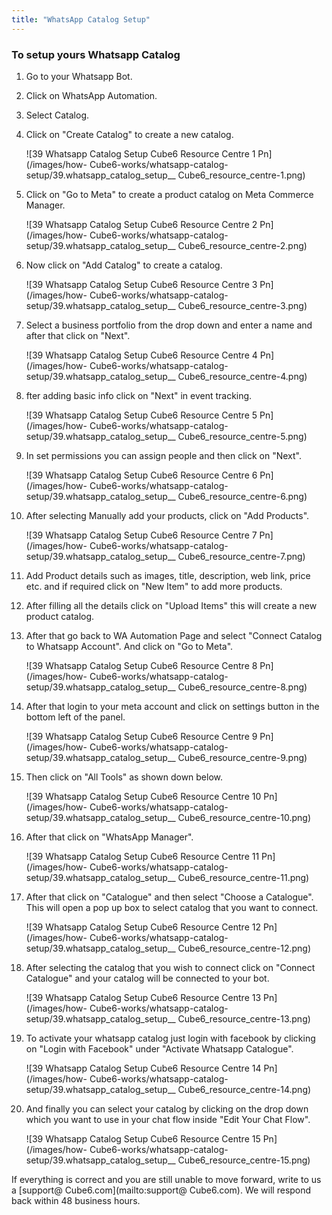 ```yaml
---
title: "WhatsApp Catalog Setup"
---
```


### **To setup yours Whatsapp Catalog**

 1. Go to your Whatsapp Bot.
 2. Click on WhatsApp Automation.
 3. Select Catalog.
 4. Click on "Create Catalog" to create a new catalog.

    ![39 Whatsapp Catalog Setup  Cube6 Resource Centre 1 Pn](/images/how- Cube6-works/whatsapp-catalog-setup/39.whatsapp_catalog_setup__ Cube6_resource_centre-1.png)
 5. Click on "Go to Meta" to create a product catalog on Meta Commerce Manager.

    ![39 Whatsapp Catalog Setup  Cube6 Resource Centre 2 Pn](/images/how- Cube6-works/whatsapp-catalog-setup/39.whatsapp_catalog_setup__ Cube6_resource_centre-2.png)
 6. Now click on "Add Catalog" to create a catalog.

    ![39 Whatsapp Catalog Setup  Cube6 Resource Centre 3 Pn](/images/how- Cube6-works/whatsapp-catalog-setup/39.whatsapp_catalog_setup__ Cube6_resource_centre-3.png)
 7. Select a business portfolio from the drop down and enter a name and after that click on "Next".

    ![39 Whatsapp Catalog Setup  Cube6 Resource Centre 4 Pn](/images/how- Cube6-works/whatsapp-catalog-setup/39.whatsapp_catalog_setup__ Cube6_resource_centre-4.png)
 8. fter adding basic info click on "Next" in event tracking.

    ![39 Whatsapp Catalog Setup  Cube6 Resource Centre 5 Pn](/images/how- Cube6-works/whatsapp-catalog-setup/39.whatsapp_catalog_setup__ Cube6_resource_centre-5.png)
 9. In set permissions you can assign people and then click on "Next".

    ![39 Whatsapp Catalog Setup  Cube6 Resource Centre 6 Pn](/images/how- Cube6-works/whatsapp-catalog-setup/39.whatsapp_catalog_setup__ Cube6_resource_centre-6.png)
10. After selecting Manually add your products, click on "Add Products".

    ![39 Whatsapp Catalog Setup  Cube6 Resource Centre 7 Pn](/images/how- Cube6-works/whatsapp-catalog-setup/39.whatsapp_catalog_setup__ Cube6_resource_centre-7.png)
11. Add Product details such as images, title, description, web link, price etc. and if required click on "New Item" to add more products.
12. After filling all the details click on "Upload Items" this will create a new product catalog.
13. After that go back to WA Automation Page and select "Connect Catalog to Whatsapp Account". And click on "Go to Meta".

    ![39 Whatsapp Catalog Setup  Cube6 Resource Centre 8 Pn](/images/how- Cube6-works/whatsapp-catalog-setup/39.whatsapp_catalog_setup__ Cube6_resource_centre-8.png)
14. After that login to your meta account and click on settings button in the bottom left of the panel.

    ![39 Whatsapp Catalog Setup  Cube6 Resource Centre 9 Pn](/images/how- Cube6-works/whatsapp-catalog-setup/39.whatsapp_catalog_setup__ Cube6_resource_centre-9.png)
15. Then click on "All Tools" as shown down below.

    ![39 Whatsapp Catalog Setup  Cube6 Resource Centre 10 Pn](/images/how- Cube6-works/whatsapp-catalog-setup/39.whatsapp_catalog_setup__ Cube6_resource_centre-10.png)
16. After that click on "WhatsApp Manager".

    ![39 Whatsapp Catalog Setup  Cube6 Resource Centre 11 Pn](/images/how- Cube6-works/whatsapp-catalog-setup/39.whatsapp_catalog_setup__ Cube6_resource_centre-11.png)
17. After that click on "Catalogue" and then select "Choose a Catalogue". This will open a pop up box to select catalog that you want to connect.

    ![39 Whatsapp Catalog Setup  Cube6 Resource Centre 12 Pn](/images/how- Cube6-works/whatsapp-catalog-setup/39.whatsapp_catalog_setup__ Cube6_resource_centre-12.png)
18. After selecting the catalog that you wish to connect click on "Connect Catalogue" and your catalog will be connected to your bot.

    ![39 Whatsapp Catalog Setup  Cube6 Resource Centre 13 Pn](/images/how- Cube6-works/whatsapp-catalog-setup/39.whatsapp_catalog_setup__ Cube6_resource_centre-13.png)
19. To activate your whatsapp catalog just login with facebook by clicking on "Login with Facebook" under "Activate Whatsapp Catalogue".

    ![39 Whatsapp Catalog Setup  Cube6 Resource Centre 14 Pn](/images/how- Cube6-works/whatsapp-catalog-setup/39.whatsapp_catalog_setup__ Cube6_resource_centre-14.png)
20. And finally you can select your catalog by clicking on the drop down which you want to use in your chat flow inside "Edit Your Chat Flow".

    ![39 Whatsapp Catalog Setup  Cube6 Resource Centre 15 Pn](/images/how- Cube6-works/whatsapp-catalog-setup/39.whatsapp_catalog_setup__ Cube6_resource_centre-15.png)

If everything is correct and you are still unable to move forward, write to us a [support@ Cube6.com](mailto:support@ Cube6.com). We will respond back within 48 business hours.